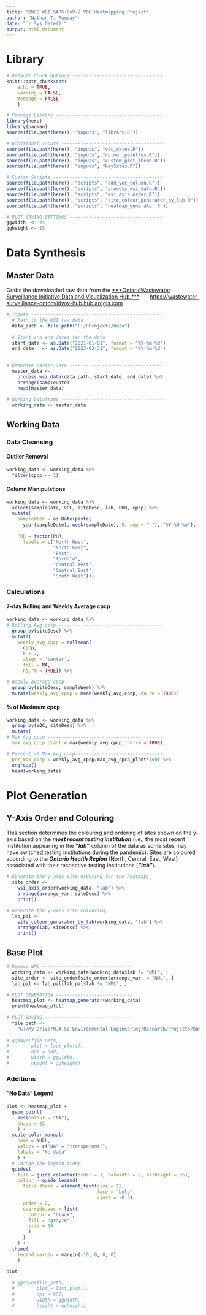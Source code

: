 ---
title: "OWSC WSI SARS-CoV-2 VOC Heatmapping Project"
author: "Nathan T. Ramsay"
date: "`r Sys.Date()`"
output: html_document
---

# Library

```{r setup, include=TRUE, message=FALSE, warning=FALSE}
# Default Chunk Options ---------------------------------
knitr::opts_chunk$set(
	echo = TRUE,
	warning = FALSE,
	message = FALSE
	)

# Package Library ---------------------------------------
library(here)
library(pacman)
source(file.path(here(), "inputs", "library.R"))                       # My most used packages

# Additional Inputs -------------------------------------
source(file.path(here(), "inputs", "voc_dates.R"))                     # Approximate VOC start dates
source(file.path(here(), "inputs", "colour_palettes.R"))               # Custom colour palettes
source(file.path(here(), "inputs", "custom_plot_theme.R"))             # Custom ggplot themes
source(file.path(here(), "inputs", "keySites.R"))                      # List of Ontario sites

# Custom Scripts ----------------------------------------
source(file.path(here(), "scripts", "add_voc_column.R"))               # Script to add VOC column
source(file.path(here(), "scripts", "process_wsi_data.R"))             # WSI data processing script
source(file.path(here(), "scripts", "wsi_axis_order.R"))               # Heatmap axis ordering
source(file.path(here(), "scripts", "site_colour_generator_by_lab.R")) # Heatmap y-axis colour coding
source(file.path(here(), "scripts", "heatmap_generator.R"))            # Heatmap generator

# PLOT SAVING SETTINGS ----------------------------------
ggwidth  <- 24
ggheight <- 15
```

# Data Synthesis

## Master Data

Grabs the downloaded raw data from the [\*\*\*OntarioWastewater Surveillance Initiative Data and Visualization Hub.\*\*\*]{.underline} \-\-- <https://wastewater-surveillance-ontcovidww-hub.hub.arcgis.com>

```{r master_data, message=FALSE, warning=FALSE}
# Inputs ------------------------------------------------
  # Path to the WSI raw data
  data_path <- file.path("C:/RProjects/data") 
  
  # Start and end dates for the data
  start_date <- as.Date("2021-01-01", format = "%Y-%m-%d")
  end_date   <- as.Date("2023-03-31", format = "%Y-%m-%d")

  
# Generate Master Data ----------------------------------
  master_data <- 
    process_wsi_data(data_path, start_date, end_date) %>%
    arrange(sampleDate)
    head(master_data)
  
# Working Dataframe -------------------------------------
  working_data <- master_data
```

## Working Data

### Data Cleansing

#### Outlier Removal

```{r}
working_data <- working_data %>%
  filter(cpcp <= 1)
```

#### Column Manipulations

```{r}
working_data <- working_data %>% 
  select(sampleDate, VOC, siteDesc, lab, PHR, cpcp) %>%
  mutate(
    sampleWeek = as.Date(paste(
      year(sampleDate), week(sampleDate), 0, sep = "-"), "%Y-%U-%w"),
    
    PHR = factor(PHR, 
      levels = c("North West", 
                 "North East", 
                 "East", 
                 "Toronto", 
                 "Central West",
                 "Central East", 
                 "South West")))
```

### Calculations

#### 7-day Rolling and Weekly Average cpcp

```{r}
working_data <- working_data %>%
# Rolling Avg cpcp --------------------------------------
  group_by(siteDesc) %>% 
  mutate(
    weekly_avg_cpcp = rollmean(
      cpcp, 
      k = 7, 
      align = 'center', 
      fill = NA, 
      na.rm = TRUE)) %>%

# Weekly Average cpcp -----------------------------------
  group_by(siteDesc, sampleWeek) %>%
  mutate(weekly_avg_cpcp = mean(weekly_avg_cpcp, na.rm = TRUE))
```

#### % of Maximum cpcp

```{r working_data}
working_data <- working_data %>%
  group_by(VOC, siteDesc) %>%
  mutate(
# Max Avg cpcp ------------------------------------------
  max_avg_cpcp_plant = max(weekly_avg_cpcp, na.rm = TRUE),

# Percent of Max Avg cpcp -------------------------------         
  per_max_cpcp = weekly_avg_cpcp/max_avg_cpcp_plant*100) %>%
  ungroup()
  head(working_data)
```

# Plot Generation

## Y-Axis Order and Colouring

This section determines the colouring and ordering of sites shown on the y-axis based on the ***most recent testing institution*** (i.e., the most recent institution appearing in the ***"lab"*** column of the data as some sites may have switched testing institutions during the pandemic).
Sites are coloured according to the ***Ontario Health Region*** (North, Central, East, West) associated with their respective testing institutions (***"lab"***).

```{r}
# Generate the y-axis site ordering for the heatmap;
  site_order <- 
    wsi_axis_order(working_data, "lab") %>% 
    arrange(arrange_var, siteDesc) %>%
    print()

# Generate the y-axis site colouring;  
  lab_pal <- 
    site_colour_generator_by_lab(working_data, "lab") %>% 
    arrange(lab, siteDesc) %>%
    print()
```

## Base Plot

```{r fig.height=, fig.width=22, message=FALSE, warning=FALSE}
# Remove NML ---------------------------------
  working_data <- working_data[working_data$lab != "NML", ]
  site_order <- site_order[site_order$arrange_var != "NML", ]
  lab_pal <- lab_pal[lab_pal$lab != "NML", ]

# PLOT GENERATION ----------------------------
  heatmap_plot <- heatmap_generator(working_data)
  print(heatmap_plot)
  
# PLOT SAVING --------------------------------
  file_path <- 
    "G:/My Drive/M.A.Sc Environmental Engineering/Research/Projects/Outputs/WSI_heatmap_per_cpcp.emf"
  
# ggsave(file_path,
#        plot = last_plot(),
#        dpi = 600,
#        width = ggwidth,
#        height = ggheight)
```

### Additions

#### "No Data" Legend

```{r fig.width = 22, fig.height = 14}
plot <- heatmap_plot +
  geom_point(
    aes(colour = "NA"),
    shape = 22
    ) +
  scale_color_manual(
    name = NULL,
    values = c("NA" = "transparent"),
    labels = "No data"
    ) +
  # Change the legend order
  guides(
    fill = guide_colorbar(order = 1, barwidth = 2, barheight = 55),
    colour = guide_legend(
      title.theme = element_text(size = 12, 
                                 face = "bold", 
                                 vjust = -0.5),
      order = 2,
      override.aes = list(
        colour = "black", 
        fill = "gray70",
        size = 10
        )
      )
    ) +
  theme(
    legend.margin = margin(-10, 0, 0, 0)
    )
  
plot

  # ggsave(file_path,
  #        plot = last_plot(),
  #        dpi = 600,
  #        width = ggwidth,
  #        height = ggheight)
```
